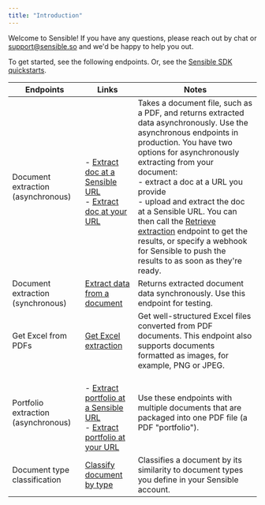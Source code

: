 ```yaml
---
title: "Introduction"
---
```


Welcome to Sensible! If you have any questions, please reach out by chat or [support@sensible.so](mailto:support@sensible.so) and we'd be happy to help you out. 

To get started, see the following endpoints. Or, see the [Sensible SDK quickstarts](/integrations/sdk-guides). 

| Endpoints                           | Links                                                                                                                                                         | Notes                                                                                                                                                                                                                                                                                                                                                                                                                                                                                  |
| ----------------------------------- | ------------------------------------------------------------------------------------------------------------------------------------------------------------- | -------------------------------------------------------------------------------------------------------------------------------------------------------------------------------------------------------------------------------------------------------------------------------------------------------------------------------------------------------------------------------------------------------------------------------------------------------------------------------------- |
| Document extraction (asynchronous)  | <br/>\- [Extract doc at a Sensible URL](/api-reference/extraction/document/generate-upload-url) <br/>\- [Extract doc at your URL](/api-reference/extraction/document/extract-from-url)                                  | Takes a document file, such as a PDF, and returns extracted data asynchronously. Use the asynchronous endpoints in production. You have two options for asynchronously extracting from your document: <br/>\- extract a doc at a URL you provide<br/>\- upload and extract the doc at a Sensible URL. You can then call the [Retrieve extraction](/api-reference/extraction/retrieve-extractions/retrieving-results) endpoint to get the results, or specify a webhook for Sensible to push the results to as soon as they're ready. |
| Document extraction (synchronous)   | [Extract data from a document](/api-reference/extraction/document/extract-data-from-a-document)                                                                                       | Returns extracted document data synchronously. Use this endpoint for testing.                                                                                                                                                                                                                                                                                                                                                                                                          |
| Get Excel from PDFs                 | [Get Excel extraction](/api-reference/extraction/get-excel-from-documents/get-excel-extraction)                                                                                                       | Get well-structured Excel files converted from PDF documents. This endpoint also supports documents formatted as images, for example, PNG or JPEG.                                                                                                                                                                                                                                                                                                                                     |
| Portfolio extraction (asynchronous) | <br/>\- [Extract portfolio at a Sensible URL](/api-reference/extraction/portfolio/generate-upload-url-portfolio)  <br/>\- [Extract portfolio at your URL](/api-reference/extraction/portfolio/extract-from-url-portfolio) | Use these endpoints with multiple documents that are packaged into one PDF file (a PDF "portfolio").                                                                                                                                                                                                                                                                                                                                                                                   |
| Document type classification        | [Classify document by type](/api-reference/classification/document/classify-document-sync)                                                                                                | Classifies a document by its similarity to document types you define in your Sensible account.                                                                                                                                                                                                                                                                                                                                                                                         |